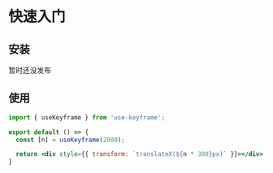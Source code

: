 
<Meta title="Guide|QuickStart" />

# 快速入门

## 安装

暂时还没发布

## 使用

```jsx
import { useKeyframe } from 'use-keyframe';

export default () => {
  const [n] = useKeyframe(2000);

  return <div style={{ transform: `translateX(${n * 300}px)` }}></div>;
}
```

<Preview>
  <Story id="core-usekeyframe--demo-1" />
</Preview>

